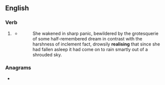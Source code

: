 ==English==

===Verb===
{{head|en|present participle}}

# {{lb|en|UK}} {{present participle of|realise|lang=en|nocat=1}}
#* {{RQ:Vance Nobody|II}}
#*: She wakened in sharp panic, bewildered by the grotesquerie of some half-remembered dream in contrast with the harshness of inclement fact, drowsily '''realising''' that since she had fallen asleep it had come on to rain smartly out of a shrouded sky.

===Anagrams===
* {{anagrams|en|lagriines|nargilies|resailing}}
